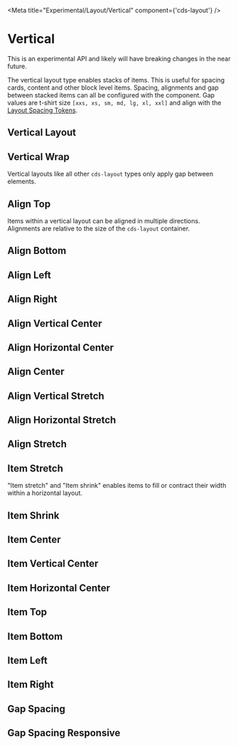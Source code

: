 
<Meta title="Experimental/Layout/Vertical" component={'cds-layout'} />

# Vertical

<cds-alert status="warning" closable="false" cds-layout="m-b:lg">
  <cds-alert-content>
    This is an experimental API and likely will have breaking changes in the near future.
  </cds-alert-content>
</cds-alert>

The vertical layout type enables stacks of items. This is useful for spacing
cards, content and other block level items. Spacing, alignments and gap between
stacked items can all be configured with the component. Gap values are t-shirt
size `[xxs, xs, sm, md, lg, xl, xxl]` and align with the [Layout Spacing Tokens](./?path=/docs/experimental-spacing-getting-started--page).

## Vertical Layout

<Preview>
  <Story id="experimental-layout-stories--vertical-layout" />
</Preview>

## Vertical Wrap

Vertical layouts like all other `cds-layout` types only apply gap between elements.

<Preview>
  <Story id="experimental-layout-stories--vertical-layout-wrap" />
</Preview>

## Align Top

Items within a vertical layout can be aligned in multiple directions.
Alignments are relative to the size of the `cds-layout` container.

<Preview>
  <Story id="experimental-layout-stories--vertical-layout-align-top" />
</Preview>

## Align Bottom

<Preview>
  <Story id="experimental-layout-stories--vertical-layout-align-bottom" />
</Preview>

## Align Left

<Preview>
  <Story id="experimental-layout-stories--vertical-layout-align-left" />
</Preview>

## Align Right

<Preview>
  <Story id="experimental-layout-stories--vertical-layout-align-right" />
</Preview>

## Align Vertical Center

<Preview>
  <Story id="experimental-layout-stories--vertical-layout-align-vertical-center" />
</Preview>

## Align Horizontal Center

<Preview>
  <Story id="experimental-layout-stories--vertical-layout-align-horizontal-center" />
</Preview>

## Align Center

<Preview>
  <Story id="experimental-layout-stories--vertical-layout-align-center" />
</Preview>

## Align Vertical Stretch

<Preview>
  <Story id="experimental-layout-stories--vertical-layout-align-vertical-stretch" />
</Preview>

## Align Horizontal Stretch

<Preview>
  <Story id="experimental-layout-stories--vertical-layout-align-horizontal-stretch" />
</Preview>

## Align Stretch

<Preview>
  <Story id="experimental-layout-stories--vertical-layout-align-stretch" />
</Preview>

## Item Stretch

"Item stretch" and "Item shrink" enables items to fill or contract their width
within a horizontal layout.

<Preview>
  <Story id="experimental-layout-stories--vertical-layout-item-stretch" />
</Preview>

## Item Shrink

<Preview>
  <Story id="experimental-layout-stories--vertical-layout-item-shrink" />
</Preview>

## Item Center

<Preview>
  <Story id="experimental-layout-stories--vertical-layout-item-align-center" />
</Preview>

## Item Vertical Center

<Preview>
  <Story id="experimental-layout-stories--vertical-layout-item-align-vertical-center" />
</Preview>

## Item Horizontal Center

<Preview>
  <Story id="experimental-layout-stories--vertical-layout-item-align-horizontal-center" />
</Preview>

## Item Top

<Preview>
  <Story id="experimental-layout-stories--vertical-layout-item-align-top" />
</Preview>

## Item Bottom

<Preview>
  <Story id="experimental-layout-stories--vertical-layout-item-align-bottom" />
</Preview>

## Item Left

<Preview>
  <Story id="experimental-layout-stories--vertical-layout-item-align-left" />
</Preview>

## Item Right

<Preview>
  <Story id="experimental-layout-stories--vertical-layout-item-align-right" />
</Preview>

## Gap Spacing

<Preview>
  <Story id="experimental-layout-stories--vertical-gap" />
</Preview>

## Gap Spacing Responsive

<Preview>
  <Story id="experimental-layout-stories--vertical-gap-responsive" />
</Preview>
